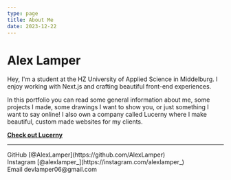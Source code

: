 ```yaml
---
type: page
title: About Me
date: 2023-12-22
---
```


# Alex Lamper

Hey, I'm a student at the HZ University of Applied Science in Middelburg. I enjoy working with Next.js and crafting beautiful front-end experiences.

In this portfolio you can read some general information about me, some projects I made, some drawings I want to show you, or just something I want to say online! I also own a company called Lucerny where I make beautiful, custom made websites for my clients.

[**Check out Lucerny**](https://lucerny.nl)

---

<div>
  GitHub [@AlexLamper](https://github.com/AlexLamper) <br/>
  Instagram [@alexlamper_](https://instagram.com/alexlamper_) <br/>
  Email devlamper06@gmail.com
</div>
